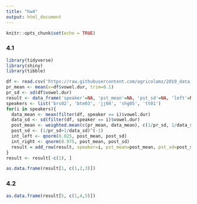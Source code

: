 ---
title: "hw4"
output: html_document
---

```{r setup, include=FALSE}
knitr::opts_chunk$set(echo = TRUE)
```


### 4.1
```{r}
library(tidyverse)
library(shiny)
library(tibble)

df <- read.csv('https://raw.githubusercontent.com/agricolamz/2019_data_analysis_for_linguists/master/data/students/acRnR/hw4_Advanced_Bayesian/hw4_caretta.csv')
pr_mean <- mean(x=df$vowel.dur, trim=0.1)
pr_sd <- sd(df$vowel.dur)
result <- data_frame('speaker'=NA, 'pst_mean'=NA, 'pst_sd'=NA, 'left'=NA, 'right'=NA)
speakers <- list('brs02', 'bte03', 'jj04', 'shg05', 'tt01')
for(i in speakers){
  data_mean <- mean(filter(df, speaker == i)$vowel.dur)
  data_sd <- sd(filter(df, speaker == i)$vowel.dur)
  post_mean <- weighted.mean(c(pr_mean, data_mean), c(1/pr_sd, 1/data_sd))
  post_sd <- (1/pr_sd+1/data_sd)^(-1)
  int_left <- qnorm(0.025, post_mean, post_sd)
  int_right <- qnorm(0.975, post_mean, post_sd)
  result = add_row(result, speaker=i, pst_mean=post_mean, pst_sd=post_sd, left=int_left, right=int_right)
}
result <- result[-c(1), ]

as.data.frame(result[1, c(1,2,3)])

```
### 4.2
```{r}
as.data.frame(result[5, c(1,4,5)])
```